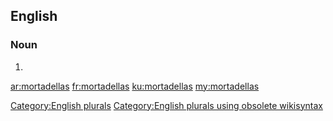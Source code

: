 ==English==

===Noun===
{{head|en}}

# {{plural of|mortadella}}

[[Category:English plurals]][[Category:English plurals using obsolete wikisyntax]]

[[ar:mortadellas]]
[[fr:mortadellas]]
[[ku:mortadellas]]
[[my:mortadellas]]